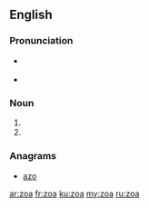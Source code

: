 ==English==

===Pronunciation===
* {{a|RP}} {{IPA|/zəʊ.ə/|lang=en}}
* {{a|GenAm}} {{IPA|/zoʊ.ə/|lang=en}}

===Noun===
{{head|en|plural}}

# {{plural of|zoon|lang=en}}
# {{plural of|zoön|lang=en}}

===Anagrams===
* [[azo#English|azo]]

[[ar:zoa]]
[[fr:zoa]]
[[ku:zoa]]
[[my:zoa]]
[[ru:zoa]]
